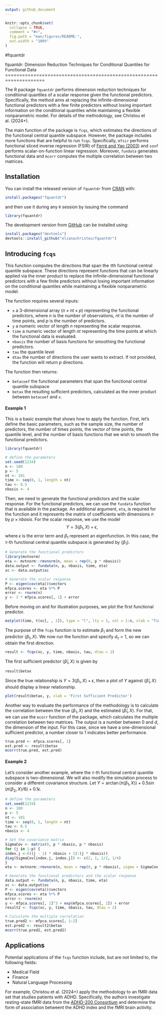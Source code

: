 ```yaml
---
output: github_document
---
```


<!-- README.md is generated from README.Rmd. Please edit that file -->

```r
knitr::opts_chunk$set(
  collapse = TRUE,
  comment = "#>",
  fig.path = "man/figures/README-",
  out.width = "100%"
)
```

#fquantdr

<!-- badges: start -->
<!-- [![Build Status](https://travis-ci.com/elianachristou/fquantdr.svg?branch=master)](https://travis-ci.com/elianachristou/fquantdr) -->
<!-- badges: end -->

fquantdr: Dimension Reduction Techniques for Conditional Quantiles for 
    Functional Data
====================================================================

The R package `fquantdr` performs dimension reduction techniques for conditional quantiles of a scalar response given the functional predictors.  Specifically, the method aims at replacing the infinite-dimensional functional predictors with a few finite predictors without losing important information on the conditional quantiles while maintaining a flexible nonparametric model.  For details of the methodology, see Christou et al.\ (2024+).
<!-- [Christou, E., Solea, E., Wang, S., and Song, J. (2024+) Sufficient Dimension Reduction for Conditional Quantiles for Functional Data. *Journal*, volume, pages](link) -->

The main function of the package is `fcqs`, which estimates the directions of the functional central quantile subspace.  However, the package includes more functions that are helpful to run `fcqs`.  Specifically, `mfsir` performs functional sliced inverse regression (FSIR) of [Ferr&#233; and Yao (2003)](https://doi.org/10.1080/0233188031000112845) and `sonf` performs scalar-on-function linear regression.  Moreover, `fundata` generates functional data and `mcorr` computes the multiple correlation between two matrices.  

## Installation
You can install the released version of `fquantdr` from [CRAN](https://CRAN.R-project.org) with: 

```r
install.packages("fquantdr")
```
and then use it during any `R` session by issuing the command
```r
library(fquantdr)
```
The development version from [GitHub](https://github.com/) can be installed using:
``` r
install.packages("devtools")
devtools::install_github("elianachristou/fquantdr")
```

## Introducing `fcqs`

This function computes the directions that span the $\tau$th functional central quantile subspace. These directions represent functions that can
be linearly applied via the inner product to replace the infinite-dimensional functional predictors with a few finite predictors without losing important information on the conditional quantiles while maintaining a flexible nonparametric model.   

The function requires several inputs:

* `x` a 3-dimensional array ($n \times nt \times p$) representing the functional predictors, where $n$ is the number of observations, $nt$ is the number of time points, and $p$ is the number of predictors.
* `y` a numeric vector of length $n$ representing the scalar response.
* `time` a numeric vector of length $nt$ representing the time points at which the functional data is evaluated.
* `nbasis` the number of basis functions for smoothing the functional predictors.
* `tau` the quantile level 
* `dtau` the number of directions the user wants to extract.  If not provided, the function will return $p$ directions.  

The function then returns:

* `betacoef` the functional parameters that span the functional central quantile subspace
* `betax` the resulting sufficient predictors, calculated as the inner product between `betacoef` and `x`.

#### Example 1
This is a basic example that shows how to apply the function.  First, let's define the basic parameters, such as the sample size, the number of predictors, the number of times points, the vector of time points, the quantile level, and the number of basis functions that we wish to smooth the functional predictors.    

```r
library(fquantdr)

# define the parameters
set.seed(1234)
n <- 100
p <- 5
nt <- 101
time <- seq(0, 1, length = nt)
tau <- 0.5
nbasis <- 4
```

Then, we need to generate the functional predictors and the scalar response.  For the functional predictors, we can use the `fundata` function that is available in the package.  An additional argument, `eta`, is required for the function and it represents the matrix of coefficients with dimensions $n$ by $p \times nbasis$.  For the scalar response, we use the model $$Y = 3 \langle \beta_1, X \rangle + \epsilon,$$ where $\epsilon$ is the error term and $\beta_1$ represent an eigenfunction.  In this case, the $\tau$-th functional central quantile subspace is generated by $\{\beta_1\}$.  

```r
# Generate the functional predictors
library(mvtnorm)
eta <- mvtnorm::rmvnorm(n, mean = rep(0, p * nbasis))
data.output <- fundata(n, p, nbasis, time, eta)
xc <- data.output$xc

# Generate the scalar response
P <- eigen(cov(eta))$vectors
mfpca.scores <- eta %*% P
error <- rnorm(n)
y <- 3 * mfpca.scores[, 1] + error
```

Before moving on and for illustration purposes, we plot the first functional predictor.

```r
matplot(time, t(xc[, , 1]), type = "l", lty = 1, col = 1:n, xlab = "Time", ylab = "Value", main = paste("Functional Predictor", 1))
```

The purpose of the `fcqs` function is to estimate $\beta_1$ and form the new predictor $\langle \beta_1, X \rangle$.  We now run the function and specify $d_\tau = 1$, so we can obtain the first direction.  

```r
result <- fcqs(xc, y, time, nbasis, tau, dtau = 1)
```

The first sufficient predictor $\langle \widehat{\beta}_1, X \rangle$ is given by

```r
result$betax
```

Since the true relationship is $Y = 3 \langle \beta_1, X \rangle + \epsilon$, then a plot of $Y$ against $\langle \widehat{\beta}_1, X \rangle$ should display a linear relationship.  

```r
plot(result$betax, y, xlab = 'First Sufficient Predictor')
```

Another way to evaluate the performance of the methodology is to calculate the correlation between the true $\langle \beta_1, X \rangle$ and the estimated $\langle \widehat{\beta}_1, X \rangle$.  For that, we can use the `mcorr` function of the package, which calculates the multiple correlation between two matrices.  The output is a number between 0 and $d$, the dimension of the input.  For this case, since we have a one-dimensional sufficient predictor, a number closer to 1 indicates better performance.

```r
true.pred <- mfpca.scores[, 1]
est.pred <- result$betax
mcorr(true.pred, est.pred)
```

#### Example 2
Let's consider another example, where the $\tau$-th functional central quantile subspace is two-dimensional.  We will also modify the simulation process to consider a different covariance structure.  Let $Y = \arctan(\pi \langle \beta_1, X \rangle) + 0.5 \sin(\pi \langle \beta_2, X \rangle / 6) + 0.1 \epsilon$.   

```r
# define the parameters
set.seed(1234)
n <- 100
p <- 5
nt <- 101
time <- seq(0, 1, length = nt)
tau <- 0.5
nbasis <- 4

# Set the covariance matrix
SigmaCov <- matrix(0, p * nbasis, p * nbasis)
for (j in 1:p) {
index.j <-(((j - 1) * nbasis + 1):(j * nbasis))
diag(SigmaCov[index.j, index.j]) <- c(2, 1, 1/2, 1/4)
}
eta <- mvtnorm::rmvnorm(n, mean = rep(0, p * nbasis), sigma = SigmaCov)

# Generate the functional predictors and the scalar response
data.output <- fundata(n, p, nbasis, time, eta)
xc <- data.output$xc
P <- eigen(cov(eta))$vectors
mfpca.scores <- eta %*% P
error <- rnorm(n)
y <- mfpca.scores[, 1]^3 + exp(mfpca.scores[, 2]) + error
result2 <- fcqs(xc, y, time, nbasis, tau, dtau = 2)

# Calculate the multiple correlation
true.pred2 <- mfpca.scores[, 1:2]
est.pred2 <- result2$betax
mcorr(true.pred2, est.pred2)
```

## Applications
Potential applications of the `fcqs` function include, but are not limited to, the following fields:

* Medical Field
* Finance
* Natural Language Processing

For example, Christou et al.\ (2024+) apply the methodology to an fMRI data set that studies patients with ADHD.  Specifically, the authors investigate resting-state fMRI data from the [ADHD-200 Consortium](https://fcon_1000.projects.nitrc.org/indi/adhd200/index.html) and determine the form of association betweent the ADHD index and the fMRI brain activity.  


